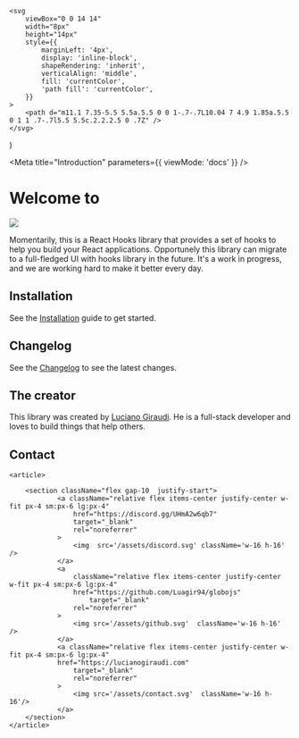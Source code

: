 
	<svg
		viewBox="0 0 14 14"
		width="8px"
		height="14px"
		style={{
			marginLeft: '4px',
			display: 'inline-block',
			shapeRendering: 'inherit',
			verticalAlign: 'middle',
			fill: 'currentColor',
			'path fill': 'currentColor',
		}}
	>
		<path d="m11.1 7.35-5.5 5.5a.5.5 0 0 1-.7-.7L10.04 7 4.9 1.85a.5.5 0 1 1 .7-.7l5.5 5.5c.2.2.2.5 0 .7Z" />
	</svg>
)

<Meta title="Introduction" parameters={{ viewMode: 'docs' }} />

# Welcome to

<img src="assets/imagotipos/imagotipo1.svg" />

Momentarily, this is a React Hooks library that provides a set of hooks to help you build your React applications. Opportunely this library
can migrate to a full-fledged UI with hooks library in the future. It's a work in progress, and we are working hard to make it better every day.

## Installation

See the [Installation](/docs/installation--docs) guide to get started.

## Changelog

See the [Changelog](/docs/changelog--docs) to see the latest changes.

## The creator

This library was created by [Luciano Giraudi](https://lucianogiraudi.com). He is a full-stack developer and loves to build things that help others.

<section className=" mx-auto mb-12 max-w-7xl  ">

## Contact

    <article>

    	<section className="flex gap-10  justify-start">
    			<a className="relative flex items-center justify-center w-fit px-4 sm:px-6 lg:px-4"
                	href="https://discord.gg/UHmA2w6qb7"
                    target="_blank"
                    rel="noreferrer"
                >
    				<img  src='/assets/discord.svg' className='w-16 h-16' />
    			</a>
    			<a
    				className="relative flex items-center justify-center w-fit px-4 sm:px-6 lg:px-4"
    				href="https://github.com/Luagir94/globojs"
                        target="_blank"
                    rel="noreferrer"
    			>
    				<img src='/assets/github.svg'  className='w-16 h-16' />
    			</a>
    			<a className="relative flex items-center justify-center w-fit px-4 sm:px-6 lg:px-4"
                href="https://lucianogiraudi.com"
                    target="_blank"
                    rel="noreferrer"
                >
    				<img src='/assets/contact.svg'  className='w-16 h-16'/>
    			</a>
    	</section>
    </article>

</section>
